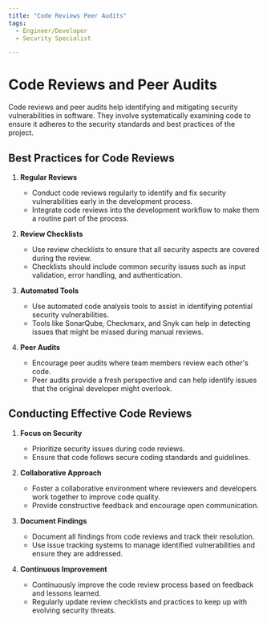 ```yaml
---
title: "Code Reviews Peer Audits"
tags:
  - Engineer/Developer
  - Security Specialist

---
```



<TagProvider>
<TagFilter />

# Code Reviews and Peer Audits

<TagList tags={frontmatter.tags} />
<AttributionList contributors={frontmatter.contributors} />

Code reviews and peer audits help identifying and mitigating security vulnerabilities in software. They involve systematically examining code to ensure it adheres to the security standards and best practices of the project.

## Best Practices for Code Reviews

1. **Regular Reviews**
   - Conduct code reviews regularly to identify and fix security vulnerabilities early in the development process.
   - Integrate code reviews into the development workflow to make them a routine part of the process.

2. **Review Checklists**
   - Use review checklists to ensure that all security aspects are covered during the review.
   - Checklists should include common security issues such as input validation, error handling, and authentication.

3. **Automated Tools**
   - Use automated code analysis tools to assist in identifying potential security vulnerabilities.
   - Tools like SonarQube, Checkmarx, and Snyk can help in detecting issues that might be missed during manual reviews.

4. **Peer Audits**
   - Encourage peer audits where team members review each other's code.
   - Peer audits provide a fresh perspective and can help identify issues that the original developer might overlook.

## Conducting Effective Code Reviews

1. **Focus on Security**
   - Prioritize security issues during code reviews.
   - Ensure that code follows secure coding standards and guidelines.

2. **Collaborative Approach**
   - Foster a collaborative environment where reviewers and developers work together to improve code quality.
   - Provide constructive feedback and encourage open communication.

3. **Document Findings**
   - Document all findings from code reviews and track their resolution.
   - Use issue tracking systems to manage identified vulnerabilities and ensure they are addressed.

4. **Continuous Improvement**
   - Continuously improve the code review process based on feedback and lessons learned.
   - Regularly update review checklists and practices to keep up with evolving security threats.

</TagProvider>